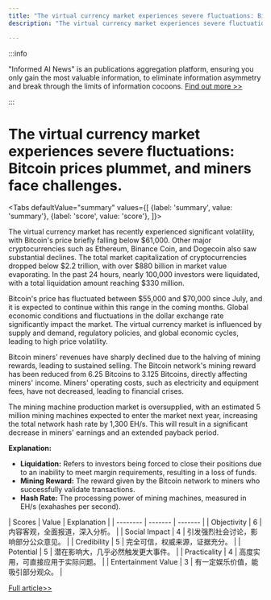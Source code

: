 ```yaml
---
title: "The virtual currency market experiences severe fluctuations: Bitcoin prices plummet, and miners face challenges."
description: "The virtual currency market experiences severe fluctuations: Bitcoin prices plummet, and miners face challenges."

---
```



:::info

"Informed AI News" is an publications aggregation platform, ensuring you only gain the most valuable information, to eliminate information asymmetry and break through the limits of information cocoons.  [Find out more >>](/)

:::

# The virtual currency market experiences severe fluctuations: Bitcoin prices plummet, and miners face challenges.


<Tabs
	defaultValue="summary"
	values={[
	{label: 'summary', value: 'summary'},
	{label: 'score', value: 'score'},
]}>
<TabItem value="summary">


The virtual currency market has recently experienced significant volatility, with Bitcoin's price briefly falling below $61,000. Other major cryptocurrencies such as Ethereum, Binance Coin, and Dogecoin also saw substantial declines. The total market capitalization of cryptocurrencies dropped below $2.2 trillion, with over $880 billion in market value evaporating. In the past 24 hours, nearly 100,000 investors were liquidated, with a total liquidation amount reaching $330 million.

Bitcoin's price has fluctuated between $55,000 and $70,000 since July, and it is expected to continue within this range in the coming months. Global economic conditions and fluctuations in the dollar exchange rate significantly impact the market. The virtual currency market is influenced by supply and demand, regulatory policies, and global economic cycles, leading to high price volatility.

Bitcoin miners' revenues have sharply declined due to the halving of mining rewards, leading to sustained selling. The Bitcoin network's mining reward has been reduced from 6.25 Bitcoins to 3.125 Bitcoins, directly affecting miners' income. Miners' operating costs, such as electricity and equipment fees, have not decreased, leading to financial crises.

The mining machine production market is oversupplied, with an estimated 5 million mining machines expected to enter the market next year, increasing the total network hash rate by 1,300 EH/s. This will result in a significant decrease in miners' earnings and an extended payback period.

**Explanation:**
- **Liquidation:** Refers to investors being forced to close their positions due to an inability to meet margin requirements, resulting in a loss of funds.
- **Mining Reward:** The reward given by the Bitcoin network to miners who successfully validate transactions.
- **Hash Rate:** The processing power of mining machines, measured in EH/s (exahashes per second).
</TabItem>
<TabItem value="score">
	| Scores     | Value   | Explanation |
	| -------- | ------- | ------- |
	| Objectivity  | 6    | 内容客观，全面报道，深入分析。    |
	| Social Impact | 4     | 引发强烈社会讨论，影响部分公众意见。    |
	| Credibility    | 5    | 完全可信，权威来源，证据充分。    |
	| Potential    | 5    | 潜在影响大，几乎必然触发更大事件。    |
	| Practicality    | 4    | 高度实用，可直接应用于实际问题。    |
	| Entertainment Value    | 3    | 有一定娱乐价值，能吸引部分观众。    |
</TabItem>
</Tabs>

[Full article>>](https://www.cnbeta.com.tw/articles/tech/1440826.htm)
